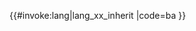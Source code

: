 <includeonly>{{#invoke:lang|lang_xx_inherit
|code=ba
}}</includeonly><noinclude>
{{Documentation|Template:Lang-x/doc}}
[[Category:突厥語族多語言支持模板|{{PAGENAME}}]]
</noinclude>